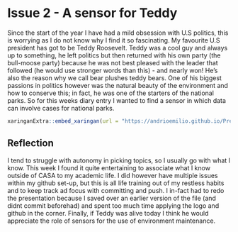 <div style="text align: justify">

# Issue 2 - A sensor for Teddy

Since the start of the year I have had a mild obsession with U.S politics, this is worrying as I do not know why I find it so fascinating. My favourite U.S president has got to be Teddy Roosevelt. Teddy was a cool guy and always up to something, he left politics but then returned with his own party (the bull-moose party) because he was not best pleased with the leader that followed (he would use stronger words than this) - and nearly won! He's also the reason why we call bear plushes teddy bears. One of his biggest passions in politics however was the natural beauty of the environment and how to conserve this; in fact, he was one of the starters of the national parks. So for this weeks diary entry I wanted to find a sensor in which data can involve cases for national parks.

```r
xaringanExtra::embed_xaringan(url = "https://andrioemilio.github.io/PresentationW2/#1", ratio = "4:3")
```

## Reflection

I tend to struggle with autonomy in picking topics, so I usually go with what I know. This week I found it quite entertaining to associate what I know outside of CASA to my academic life. I did however have multiple issues within my github set-up, but this is all life training out of my restless habits and to keep track ad focus with committing and push. I in-fact had to redo the presentation because I saved over an earlier version of the file (and didnt commit beforehad) and spent too much time applying the logo and github in the corner. Finally, if Teddy was alive today I think he would appreciate the role of sensors for the use of environment maintenance.
